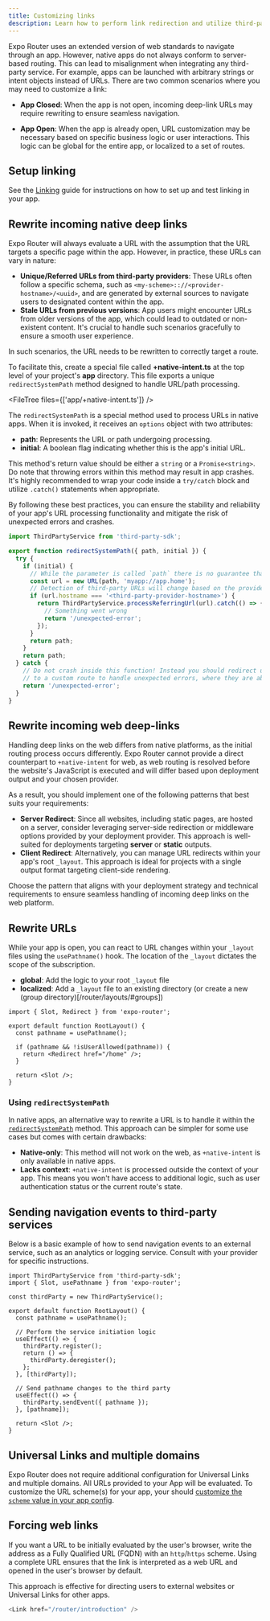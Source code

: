 ```yaml
---
title: Customizing links
description: Learn how to perform link redirection and utilize third-party deep links with +native-intent when using Expo Router.
---
```



Expo Router uses an extended version of web standards to navigate through an app. However, native apps do not always conform to server-based routing. This can lead to misalignment when integrating any third-party service. For example, apps can be launched with arbitrary strings or intent objects instead of URLs. There are two common scenarios where you may need to customize a link:

- **App Closed**: When the app is not open, incoming deep-link URLs may require rewriting to ensure seamless navigation.

- **App Open**: When the app is already open, URL customization may be necessary based on specific business logic or user interactions. This logic can be global for the entire app, or localized to a set of routes.

## Setup linking

See the [Linking](/guides/linking/) guide for instructions on how to set up and test linking in your app.

## Rewrite incoming native deep links

Expo Router will always evaluate a URL with the assumption that the URL targets a specific page within the app. However, in practice, these URLs can vary in nature:

- **Unique/Referred URLs from third-party providers**: These URLs often follow a specific schema, such as `<my-scheme>:://<provider-hostname>/<uuid>`, and are generated by external sources to navigate users to designated content within the app.
- **Stale URLs from previous versions**: App users might encounter URLs from older versions of the app, which could lead to outdated or non-existent content. It's crucial to handle such scenarios gracefully to ensure a smooth user experience.

In such scenarios, the URL needs to be rewritten to correctly target a route.

To facilitate this, create a special file called **+native-intent.ts** at the top level of your project's **app** directory. This file exports a unique `redirectSystemPath` method designed to handle URL/path processing.

<FileTree files={['app/+native-intent.ts']} />

<APIBox header="redirectSystemPath()">

The `redirectSystemPath` is a special method used to process URLs in native apps. When it is invoked, it receives an `options` object with two attributes:

- **path**: Represents the URL or path undergoing processing.
- **initial**: A boolean flag indicating whether this is the app's initial URL.

This method's return value should be either a `string` or a `Promise<string>`. Do note that throwing errors within this method may result in app crashes. It's highly recommended to wrap your code inside a `try/catch` block and utilize `.catch()` statements when appropriate.

By following these best practices, you can ensure the stability and reliability of your app's URL processing functionality and mitigate the risk of unexpected errors and crashes.

```ts app/+native-intent.ts
import ThirdPartyService from 'third-party-sdk';

export function redirectSystemPath({ path, initial }) {
  try {
    if (initial) {
      // While the parameter is called `path` there is no guarantee that this is a path or a valid URL
      const url = new URL(path, 'myapp://app.home');
      // Detection of third-party URLs will change based on the provider
      if (url.hostname === '<third-party-provider-hostname>') {
        return ThirdPartyService.processReferringUrl(url).catch(() => {
          // Something went wrong
          return '/unexpected-error';
        });
      }
      return path;
    }
    return path;
  } catch {
    // Do not crash inside this function! Instead you should redirect users
    // to a custom route to handle unexpected errors, where they are able to report the incident
    return '/unexpected-error';
  }
}
```

</APIBox>

## Rewrite incoming web deep-links

Handling deep links on the web differs from native platforms, as the initial routing process occurs differently. Expo Router cannot provide a direct counterpart to `+native-intent` for web, as web routing is resolved before the website's JavaScript is executed and will differ based upon deployment output and your chosen provider.

As a result, you should implement one of the following patterns that best suits your requirements:

- **Server Redirect**: Since all websites, including static pages, are hosted on a server, consider leveraging server-side redirection or middleware options provided by your deployment provider. This approach is well-suited for deployments targeting **server** or **static** outputs.
- **Client Redirect**: Alternatively, you can manage URL redirects within your app's root `_layout`. This approach is ideal for projects with a single output format targeting client-side rendering.

Choose the pattern that aligns with your deployment strategy and technical requirements to ensure seamless handling of incoming deep links on the web platform.

## Rewrite URLs

While your app is open, you can react to URL changes within your `_layout` files using the `usePathname()` hook. The location of the `_layout` dictates the scope of the subscription.

- **global**: Add the logic to your root `_layout` file
- **localized**: Add a `_layout` file to an existing directory (or create a new (group directory)[/router/layouts/#groups])

```tsx app/_layout.tsx
import { Slot, Redirect } from 'expo-router';

export default function RootLayout() {
  const pathname = usePathname();

  if (pathname && !isUserAllowed(pathname)) {
    return <Redirect href="/home" />;
  }

  return <Slot />;
}
```

### Using `redirectSystemPath`

In native apps, an alternative way to rewrite a URL is to handle it within the [`redirectSystemPath`](#redirectsystempath) method. This approach can be simpler for some use cases but comes with certain drawbacks:

- **Native-only**: This method will not work on the web, as `+native-intent` is only available in native apps.
- **Lacks context**: `+native-intent` is processed outside the context of your app. This means you won't have access to additional logic, such as user authentication status or the current route's state.

## Sending navigation events to third-party services

Below is a basic example of how to send navigation events to an external service, such as an analytics or logging service. Consult with your provider for specific instructions.

```tsx app/_layout.tsx
import ThirdPartyService from 'third-party-sdk';
import { Slot, usePathname } from 'expo-router';

const thirdParty = new ThirdPartyService();

export default function RootLayout() {
  const pathname = usePathname();

  // Perform the service initiation logic
  useEffect(() => {
    thirdParty.register();
    return () => {
      thirdParty.deregister();
    };
  }, [thirdParty]);

  // Send pathname changes to the third party
  useEffect(() => {
    thirdParty.sendEvent({ pathname });
  }, [pathname]);

  return <Slot />;
}
```

## Universal Links and multiple domains

Expo Router does not require additional configuration for Universal Links and multiple domains. All URLs provided to your App will be evaluated. To customize the URL scheme(s) for your app, your should [customize the `scheme` value in your app config](/versions/latest/config/app/#scheme).

## Forcing web links

If you want a URL to be initially evaluated by the user's browser, write the address as a Fully Qualified URL (FQDN) with an `http`/`https` scheme. Using a complete URL ensures that the link is interpreted as a web URL and opened in the user's browser by default.

This approach is effective for directing users to external websites or Universal Links for other apps.

```ts
<Link href="/router/introduction" />
```
